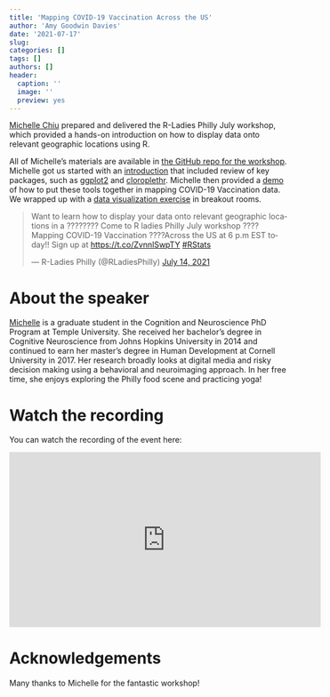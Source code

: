---
title: 'Mapping COVID-19 Vaccination Across the US'
author: 'Amy Goodwin Davies'
date: '2021-07-17'
slug: 
categories: []
tags: []
authors: []
header:
  caption: ''
  image: ''
  preview: yes
---

[Michelle Chiu](https://www.linkedin.com/in/michelle-chiu-leanmeanmishine/) prepared and delivered the R-Ladies Philly July workshop, which provided a hands-on introduction on how to display data onto relevant geographic locations using R. 

All of Michelle's materials are available in [the GitHub repo for the workshop](https://github.com/mchiu91/us_vaccination_rladies). Michelle got us started with an [introduction](https://github.com/mchiu91/us_vaccination_rladies/blob/main/mapping_us_vaccination_presentation.pdf) that included review of key packages, such as [ggplot2](https://ggplot2.tidyverse.org/) and [cloroplethr](https://cran.r-project.org/package=choroplethr). Michelle then provided a [demo](https://github.com/mchiu91/us_vaccination_rladies/blob/main/r_ladies_ggplot_workshop.Rmd) of how to put these tools together in mapping COVID-19 Vaccination data. We wrapped up with a [data visualization exercise](https://github.com/mchiu91/us_vaccination_rladies/blob/main/r_ladies_ggplot_workshop.Rmd#L112) in breakout rooms.

<blockquote class="twitter-tweet" data-theme="light"><p lang="en" dir="ltr">Want to learn how to display your data onto relevant geographic locations in a ???????? Come to R ladies Philly July workshop ????Mapping COVID-19 Vaccination ????Across the US at 6 p.m EST today!! Sign up at <a href="https://t.co/ZvnnlSwpTY">https://t.co/ZvnnlSwpTY</a> <a href="https://twitter.com/hashtag/RStats?src=hash&amp;ref_src=twsrc%5Etfw">#RStats</a></p>&mdash; R-Ladies Philly (@RLadiesPhilly) <a href="https://twitter.com/RLadiesPhilly/status/1415425484876390407?ref_src=twsrc%5Etfw">July 14, 2021</a></blockquote> <script async src="https://platform.twitter.com/widgets.js" charset="utf-8"></script>

# About the speaker

[Michelle](https://www.linkedin.com/in/michelle-chiu-leanmeanmishine/) is a graduate student in the Cognition and Neuroscience PhD Program at Temple University. She received her bachelor's degree in Cognitive Neuroscience from Johns Hopkins University in 2014 and continued to earn her master's degree in Human Development at Cornell University in 2017. Her research broadly looks at digital media and risky decision making using a behavioral and neuroimaging approach. In her free time, she enjoys exploring the Philly food scene and practicing yoga!


# Watch the recording

You can watch the recording of the event here:

<iframe width="560" height="315" src="https://www.youtube.com/embed/6Uh2XhbRGmk" title="YouTube video player" frameborder="0" allow="accelerometer; autoplay; clipboard-write; encrypted-media; gyroscope; picture-in-picture" allowfullscreen></iframe>

# Acknowledgements

Many thanks to Michelle for the fantastic workshop!
